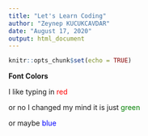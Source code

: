 ---
title: "Let's Learn Coding"
author: "Zeynep KUCUKCAVDAR"
date: "August 17, 2020"
output: html_document
---

```{r setup, include=FALSE}
knitr::opts_chunk$set(echo = TRUE)
```

**Font Colors**

I like typing in <span style="color:red;">red</span>

or no I changed my mind it is just <span style="color:green;">green</span>

or maybe <span style="color:blue;">blue</span>



























